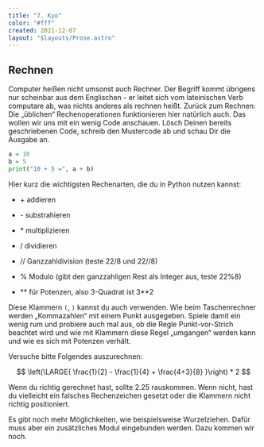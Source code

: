 ```yaml
---
title: "7. Kyo"
color: "#fff"
created: 2021-12-07
layout: "$layouts/Prose.astro"
---
```


## Rechnen

Computer heißen nicht umsonst auch Rechner. Der Begriff kommt übrigens nur scheinbar aus dem Englischen - er leitet sich
vom lateinischen Verb computare ab, was nichts anderes als rechnen heißt. Zurück zum Rechnen: Die „üblichen“
Rechenoperationen funktionieren hier natürlich auch. Das wollen wir uns mit ein wenig Code anschauen. Lösch Deinen
bereits geschriebenen Code, schreib den Mustercode ab und schau Dir die Ausgabe an.

```python:addition.py
a = 10
b = 5
print("10 + 5 =", a + b)
```

Hier kurz die wichtigsten Rechenarten, die du in Python nutzen kannst:

- \+ addieren

- \- substrahieren

- \* multiplizieren

- / dividieren

- // Ganzzahldivision (teste 22/8 und 22//8)

- \% Modulo (gibt den ganzzahligen Rest als Integer aus, teste 22%8)

- \*\* für Potenzen, also 3-Quadrat ist 3\*\*2

Diese Klammern `(`, `)` kannst du auch verwenden. Wie beim Taschenrechner werden „Kommazahlen“ mit einem Punkt
ausgegeben. Spiele damit ein wenig rum und probiere auch mal aus, ob die Regle Punkt-vor-Strich beachtet wird und wie
mit Klammern diese Regel „umgangen“ werden kann und wie es sich mit Potenzen verhält.

Versuche bitte Folgendes auszurechnen:

$$
\left(\LARGE{ \frac{1}{2} - \frac{1}{4} + \frac{4+3}{8} }\right) * 2
$$

Wenn du richtig gerechnet hast, sollte 2.25 rauskommen. Wenn nicht, hast du vielleicht ein falsches Rechenzeichen
gesetzt oder die Klammern nicht richtig positioniert.

Es gibt noch mehr Möglichkeiten, wie beispielsweise Wurzelziehen. Dafür muss aber ein zusätzliches Modul eingebunden
werden. Dazu kommen wir noch.
